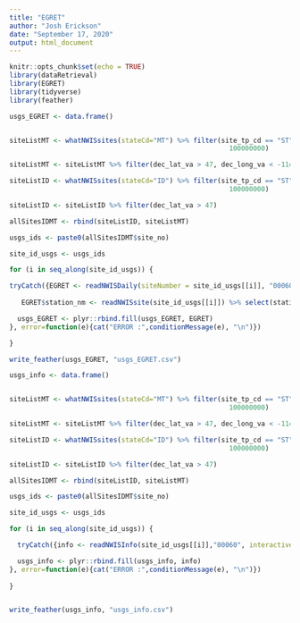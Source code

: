 ```yaml
---
title: "EGRET"
author: "Josh Erickson"
date: "September 17, 2020"
output: html_document
---
```


```r
knitr::opts_chunk$set(echo = TRUE)
library(dataRetrieval)
library(EGRET)
library(tidyverse)
library(feather)

```

```r
usgs_EGRET <- data.frame()


siteListMT <- whatNWISsites(stateCd="MT") %>% filter(site_tp_cd == "ST", as.numeric(site_no) < 	
                                                       100000000)

siteListMT <- siteListMT %>% filter(dec_lat_va > 47, dec_long_va < -114)

siteListID <- whatNWISsites(stateCd="ID") %>% filter(site_tp_cd == "ST", as.numeric(site_no) < 	
                                                       100000000)

siteListID <- siteListID %>% filter(dec_lat_va > 47)

allSitesIDMT <- rbind(siteListID, siteListMT)

usgs_ids <- paste0(allSitesIDMT$site_no)

site_id_usgs <- usgs_ids

for (i in seq_along(site_id_usgs)) {

tryCatch({EGRET <- readNWISDaily(siteNumber = site_id_usgs[[i]], "00060","","")
   
   EGRET$station_nm <- readNWISsite(site_id_usgs[[i]]) %>% select(station_nm) %>% as.character()

  usgs_EGRET <- plyr::rbind.fill(usgs_EGRET, EGRET)
}, error=function(e){cat("ERROR :",conditionMessage(e), "\n")})

}

write_feather(usgs_EGRET, "usgs_EGRET.csv")
```




```r

usgs_info <- data.frame()


siteListMT <- whatNWISsites(stateCd="MT") %>% filter(site_tp_cd == "ST", as.numeric(site_no) < 	
                                                       100000000)

siteListMT <- siteListMT %>% filter(dec_lat_va > 47, dec_long_va < -114)

siteListID <- whatNWISsites(stateCd="ID") %>% filter(site_tp_cd == "ST", as.numeric(site_no) < 	
                                                       100000000)

siteListID <- siteListID %>% filter(dec_lat_va > 47)

allSitesIDMT <- rbind(siteListID, siteListMT)

usgs_ids <- paste0(allSitesIDMT$site_no)

site_id_usgs <- usgs_ids

for (i in seq_along(site_id_usgs)) {

  tryCatch({info <- readNWISInfo(site_id_usgs[[i]],"00060", interactive = FALSE)

  usgs_info <- plyr::rbind.fill(usgs_info, info)
}, error=function(e){cat("ERROR :",conditionMessage(e), "\n")})
  
}


write_feather(usgs_info, "usgs_info.csv")

```


